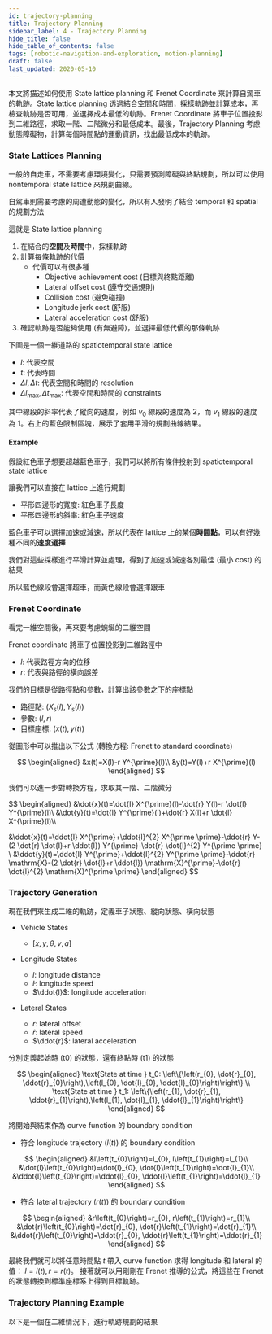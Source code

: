 ```yaml
---
id: trajectory-planning
title: Trajectory Planning
sidebar_label: 4 - Trajectory Planning
hide_title: false
hide_table_of_contents: false
tags: [robotic-navigation-and-exploration, motion-planning]
draft: false
last_updated: 2020-05-10
---
```


本文將描述如何使用 State lattice planning 和 Frenet Coordinate 來計算自駕車的軌跡。State lattice planning 透過結合空間和時間，採樣軌跡並計算成本，再檢查軌跡是否可用，並選擇成本最低的軌跡。Frenet Coordinate 將車子位置投影到二維路徑，求取一階、二階微分和最低成本。最後，Trajectory Planning 考慮動態障礙物，計算每個時間點的運動資訊，找出最低成本的軌跡。

### State Lattices Planning

一般的自走車，不需要考慮環境變化，只需要預測障礙與終點規劃，所以可以使用 nontemporal state lattice 來規劃曲線。

<fig
  src="/img/learning/robotic-navigation-and-exploration/02-motion-planning/lattices_planning.png"
  caption="Lattices Planning"
/>

自駕車則需要考慮的周遭動態的變化，所以有人發明了結合 temporal 和 spatial 的規劃方法

<fig
  src="/img/learning/robotic-navigation-and-exploration/02-motion-planning/state_lattices_planning.png"
  caption="State Lattices Planning"
/>

這就是 State lattice planning

1. 在結合的**空間**及**時間**中，採樣軌跡
2. 計算每條軌跡的代價
   - 代價可以有很多種
     - Objective achievement cost (目標與終點距離)
     - Lateral offset cost (遵守交通規則)
     - Collision cost (避免碰撞)
     - Longitude jerk cost (舒服)
     - Lateral acceleration cost (舒服)
3. 確認軌跡是否能夠使用 (有無避障)，並選擇最低代價的那條軌跡

下圖是一個一維道路的 spatiotemporal state lattice

<fig
  src="/img/learning/robotic-navigation-and-exploration/02-motion-planning/spatiotemporal_state_lattices.png"
  caption="Spatiotemporal State Lattices"
/>

- $l$: 代表空間
- $t$: 代表時間
- $\Delta l, \Delta t$: 代表空間和時間的 resolution
- $\Delta l_{\text{max}}, \Delta t_{\text{max}}$: 代表空間和時間的 constraints

其中線段的斜率代表了縱向的速度，例如 $v_0$ 線段的速度為 2，而 $v_1$ 線段的速度為 1。右上的藍色限制區塊，展示了套用平滑的規劃曲線結果。

#### Example

假設紅色車子想要超越藍色車子，我們可以將所有條件投射到 spatiotemporal state lattice

<fig
  src="/img/learning/robotic-navigation-and-exploration/02-motion-planning/spatiotemporal_state_lattices1.png"
  caption="Spatiotemporal State Lattices"
/>

讓我們可以直接在 lattice 上進行規劃

- 平形四邊形的寬度: 紅色車子長度
- 平形四邊形的斜率: 紅色車子速度

藍色車子可以選擇加速或減速，所以代表在 lattice 上的某個**時間點**，可以有好幾種不同的**速度選擇**

<fig
  src="/img/learning/robotic-navigation-and-exploration/02-motion-planning/spatiotemporal_state_lattices2.png"
  caption="Spatiotemporal State Lattices"
/>

我們對這些採樣進行平滑計算並處理，得到了加速或減速各別最佳 (最小 cost) 的結果

<fig
  src="/img/learning/robotic-navigation-and-exploration/02-motion-planning/spatiotemporal_state_lattices3.png"
  caption="Spatiotemporal State Lattices"
/>

所以藍色線段會選擇超車，而黃色線段會選擇跟車

### Frenet Coordinate

看完一維空間後，再來要考慮蜿蜒的二維空間

<fig
  src="/img/learning/robotic-navigation-and-exploration/02-motion-planning/frenet_coordinate.png"
  caption="Frenet Coordinate"
/>

Frenet coordinate 將車子位置投影到二維路徑中

- $l$: 代表路徑方向的位移
- $r$: 代表與路徑的橫向誤差

我們的目標是從路徑點和參數，計算出該參數之下的座標點

- 路徑點: $\left(X_{s}(l), Y_{s}(l)\right)$
- 參數: $(l, r)$
- 目標座標: $(x(t), y(t))$

<fig
  src="/img/learning/robotic-navigation-and-exploration/02-motion-planning/frenet_coordinate2.png"
  caption="Frenet Coordinate"
/>

從圖形中可以推出以下公式 (轉換方程: Frenet to standard coordinate)

$$
\begin{aligned}
&x(t)=X(l)-r Y^{\prime}(l)\\
&y(t)=Y(l)+r X^{\prime}(l)
\end{aligned}
$$

我們可以進一步對轉換方程，求取其一階、二階微分

$$
\begin{aligned}
&\dot{x}(t)=\dot{l} X^{\prime}(l)-\dot{r} Y(l)-r \dot{l} Y^{\prime}(l)\\
&\dot{y}(t)=\dot{l} Y^{\prime}(l)+\dot{r} X(l)+r \dot{l} X^{\prime}(l)\\\\

&\ddot{x}(t)=\ddot{l} X^{\prime}+\ddot{l}^{2} X^{\prime \prime}-\ddot{r} Y-(2 \dot{r} \dot{l}+r \ddot{l}) Y^{\prime}-\dot{r} \dot{l}^{2} Y^{\prime \prime} \\
&\ddot{y}(t)=\ddot{l} Y^{\prime}+\ddot{l}^{2} Y^{\prime \prime}-\ddot{r} \mathrm{X}-(2 \dot{r} \dot{l}+r \ddot{l}) \mathrm{X}^{\prime}-\dot{r} \dot{l}^{2} \mathrm{X}^{\prime \prime}
\end{aligned}
$$

### Trajectory Generation

現在我們來生成二維的軌跡，定義車子狀態、縱向狀態、橫向狀態

- Vehicle States

  - $[x, y, \theta, v, a]$

- Longitude States

  - $l$: longitude distance
  - $\dot{l}$: longitude speed
  - $\ddot{l}$: longitude acceleration

- Lateral States
  - $r$: lateral offset
  - $\dot{r}$: lateral speed
  - $\ddot{r}$: lateral acceleration

<fig
  src="/img/learning/robotic-navigation-and-exploration/02-motion-planning/trajectory_generation1.png"
  caption="Trajectory Generation"
/>

分別定義起始時 (t0) 的狀態，還有終點時 (t1) 的狀態

$$
\begin{aligned}
\text{State at time } t_0:
\left\{\left(r_{0}, \dot{r}_{0}, \ddot{r}_{0}\right),\left(l_{0}, \dot{l}_{0}, \ddot{l}_{0}\right)\right\}
\\
\text{State at time } t_1:
\left\{\left(r_{1}, \dot{r}_{1}, \ddot{r}_{1}\right),\left(l_{1}, \dot{l}_{1}, \ddot{l}_{1}\right)\right\}
\end{aligned}
$$

<fig
  src="/img/learning/robotic-navigation-and-exploration/02-motion-planning/trajectory_generation2.png"
  caption="Trajectory Generation"
/>

將開始與結束作為 curve function 的 boundary condition

- 符合 longitude trajectory ($l(t)$) 的 boundary condition

$$
\begin{aligned}
&l\left(t_{0}\right)=l_{0}, l\left(t_{1}\right)=l_{1}\\
&\dot{l}\left(t_{0}\right)=\dot{l}_{0}, \dot{l}\left(t_{1}\right)=\dot{l}_{1}\\
&\ddot{l}\left(t_{0}\right)=\ddot{l}_{0}, \ddot{l}\left(t_{1}\right)=\ddot{l}_{1}
\end{aligned}
$$

- 符合 lateral trajectory ($r(t)$) 的 boundary condition

$$
\begin{aligned}
&r\left(t_{0}\right)=r_{0}, r\left(t_{1}\right)=r_{1}\\
&\dot{r}\left(t_{0}\right)=\dot{r}_{0}, \dot{r}\left(t_{1}\right)=\dot{r}_{1}\\
&\ddot{r}\left(t_{0}\right)=\ddot{r}_{0}, \ddot{r}\left(t_{1}\right)=\ddot{r}_{1}
\end{aligned}
$$

最終我們就可以將任意時間點 $t$ 帶入 curve function 求得 longitude 和 lateral 的值： $l=l(t), r=r(t)$。 接著就可以用剛剛在 Frenet 推導的公式，將這些在 Frenet 的狀態轉換到標準座標系上得到目標軌跡。

<fig
  src="/img/learning/robotic-navigation-and-exploration/02-motion-planning/frenet_to_standard.png"
  caption="Frenet to Standard"
/>

### Trajectory Planning Example

以下是一個在二維情況下，進行軌跡規劃的結果

<fig
  src="/img/learning/robotic-navigation-and-exploration/02-motion-planning/trajectory_planning_example.png"
  caption="Trajectory Planning Example"
/>
